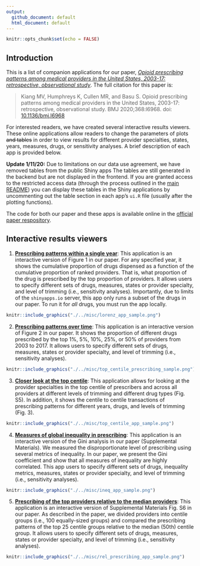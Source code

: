 ```yaml
---
output: 
  github_document: default
  html_document: default
---
```


```r
knitr::opts_chunk$set(echo = FALSE)
```

## Introduction

This is a list of companion applications for our paper, [*Opioid prescribing patterns among medical providers in the United States, 2003-17: retrospective, observational study*](https://www.doi.org/10.1136/bmj.l6968). The full citation for this paper is: 

> Kiang MV, Humphreys K, Cullen MR, and Basu S. Opioid prescribing patterns among medical providers in the United States, 2003-17: retrospective, observational study. BMJ 2020;368:l6968. doi: [10.1136/bmj.l6968](https://www.doi.org/10.1136/bmj.l6968)

For interested readers, we have created several interactive results viewers. These online applications allow readers to change the parameters of plots ~~and tables~~ in order to view results for different provider specialties, states, years, measures, drugs, or sensitivity analyses. A brief description of each app is provided below.

**Update 1/11/20:** Due to limitations on our data use agreement, we have removed tables from the public Shiny apps The tables are still generated in the backend but are not displayed in the frontend. If you are granted access to the restricted access data (through the process outlined in the [main README](https://github.com/mkiang/disproportionate_prescribing)) you can display these tables in the Shiny applications by uncommenting out the table section in each app's `ui.R` file (usually after the plotting functions). 

The code for both our paper and these apps is available online in the [official paper respository](https://github.com/mkiang/disproportionate_prescribing).

## Interactive results viewers

1. [**Prescribing patterns within a single year**](https://sanjaybasu.shinyapps.io/lorenz_curve_app/): This application is an interactive version of Figure 1 in our paper. For any specified year, it shows the cumulative proportion of drugs dispensed as a function of the cumulative proportion of ranked providers. That is, what proportion of the drug is prescribed by the top proportion of providers. It allows users to specify different sets of drugs, measures, states or provider specialty, and level of trimming (i.e., sensitivity analyses). Importantly, due to limits of the `shinyapps.io` server, this app only runs a subset of the drugs in our paper. To run it for *all* drugs, you must run the app locally. 

<p align='center'>
```r
knitr::include_graphics("./../misc/lorenz_app_sample.png")
```
</p>


2. [**Prescribing patterns over time**](https://sanjaybasu.shinyapps.io/prescribing_over_time_app/): This application is an interactive version of Figure 2 in our paper. It shows the proportion of different drugs prescribed by the top 1%, 5%, 10%, 25%, or 50% of providers from 2003 to 2017. It allows users to specify different sets of drugs, measures, states or provider specialty, and level of trimming (i.e., sensitivity analyses).

<p align='center'>
```r
knitr::include_graphics("./../misc/top_centile_prescribing_sample.png")
```
</p>

3. [**Closer look at the top centile**](https://sanjaybasu.shinyapps.io/inequality_over_time_app/): This application allows for looking at the provider specialties in the top centile of prescribers and across all providers at different levels of trimming and different drug types (Fig. S5). In addition, it shows the centile to centile transactions of prescribing patterns for different years, drugs, and levels of trimming (Fig. 3). 

<p align='center'>
```r
knitr::include_graphics("./../misc/top_centile_app_sample.png")
```
</p>

4. [**Measures of global inequality in prescribing**](https://sanjaybasu.shinyapps.io/top_centile_app/): This application is an interactive version of the Gini analysis in our paper (Supplemental Materials). We measured the disproportionate level of prescribing using several metrics of inequality. In our paper, we present the Gini coefficient and show that all measures of inequality are highly correlated. This app users to specify different sets of drugs, inequality metrics, measures, states or provider specialty, and level of trimming (i.e., sensitivity analyses).

<p align='center'>
```r
knitr::include_graphics("./../misc/ineq_app_sample.png")
```
</p>

5. [**Prescribing of the top providers relative to the median providers**](https://sanjaybasu.shinyapps.io/ntile_relative_app/): This application is an interactive version of Supplemental Materials Fig. S6 in our paper. As described in the paper, we divided providers into centile groups (i.e., 100 equally-sized groups) and compared the prescribing patterns of the top 25 centile groups relative to the median (50th) centile group. It allows users to specify different sets of drugs, measures, states or provider specialty, and level of trimming (i.e., sensitivity analyses).

<p align='center'>
```r
knitr::include_graphics("./../misc/rel_prescribing_app_sample.png")
```
</p>
